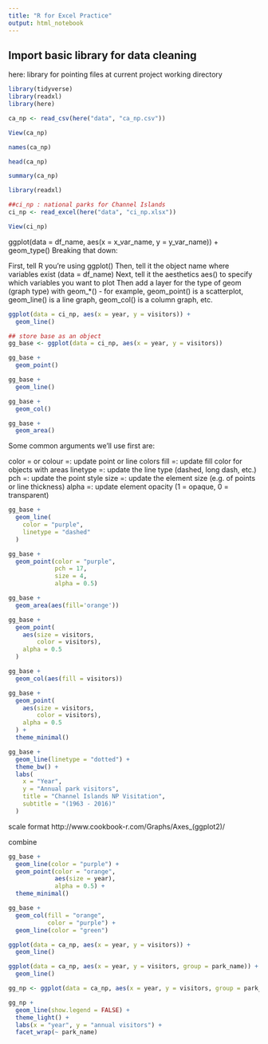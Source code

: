 ```yaml
---
title: "R for Excel Practice"
output: html_notebook
---
```

## Import basic library for data cleaning
here: library for pointing files at current project working directory
```r
library(tidyverse)
library(readxl)
library(here)
```
```r
ca_np <- read_csv(here("data", "ca_np.csv"))
```
```r
View(ca_np)
```
```r
names(ca_np)
```
```r
head(ca_np)
```
```r
summary(ca_np)
```
```r
library(readxl)
```
```r
##ci_np : national parks for Channel Islands
ci_np <- read_excel(here("data", "ci_np.xlsx"))
```
```r
View(ci_np)
```

ggplot(data = df_name, aes(x = x_var_name, y = y_var_name)) +
  geom_type()
Breaking that down:

First, tell R you’re using ggplot()
Then, tell it the object name where variables exist (data = df_name)
Next, tell it the aesthetics aes() to specify which variables you want to plot
Then add a layer for the type of geom (graph type) with geom_*() - for example, geom_point() is a scatterplot, geom_line() is a line graph, geom_col() is a column graph, etc.
```r
ggplot(data = ci_np, aes(x = year, y = visitors)) +
  geom_line()

```
```r
## store base as an object
gg_base <- ggplot(data = ci_np, aes(x = year, y = visitors))

```
```r
gg_base +
  geom_point()
```
```r
gg_base +
  geom_line()
```
```r
gg_base +
  geom_col()
```

```r
gg_base +
  geom_area()
```
Some common arguments we’ll use first are:

color = or colour =: update point or line colors
fill =: update fill color for objects with areas
linetype =: update the line type (dashed, long dash, etc.)
pch =: update the point style
size =: update the element size (e.g. of points or line thickness)
alpha =: update element opacity (1 = opaque, 0 = transparent)

```r
gg_base +
  geom_line(
    color = "purple",
    linetype = "dashed"
  )

```

```r
gg_base + 
  geom_point(color = "purple",
             pch = 17,
             size = 4,
             alpha = 0.5)
```
```r
gg_base +
  geom_area(aes(fill='orange'))
```

```r
gg_base + 
  geom_point(
    aes(size = visitors,
        color = visitors),
    alpha = 0.5
  )
```

```r
gg_base + 
  geom_col(aes(fill = visitors))
```
```r
gg_base +
  geom_point(
    aes(size = visitors,
        color = visitors),
    alpha = 0.5
  ) +
  theme_minimal()
```
```r
gg_base +
  geom_line(linetype = "dotted") +
  theme_bw() +
  labs(
    x = "Year",
    y = "Annual park visitors",
    title = "Channel Islands NP Visitation",
    subtitle = "(1963 - 2016)"
  )
```
scale format http://www.cookbook-r.com/Graphs/Axes_(ggplot2)/

combine

```r
gg_base +
  geom_line(color = "purple") +
  geom_point(color = "orange",
             aes(size = year),
             alpha = 0.5) +
  theme_minimal()
```
```r
gg_base +
  geom_col(fill = "orange",
           color = "purple") +
  geom_line(color = "green")
```
```r
ggplot(data = ca_np, aes(x = year, y = visitors)) +
  geom_line()
```
```r
ggplot(data = ca_np, aes(x = year, y = visitors, group = park_name)) +
  geom_line()
```
```r
gg_np <- ggplot(data = ca_np, aes(x = year, y = visitors, group = park_name))
```

```r
gg_np +
  geom_line(show.legend = FALSE) +
  theme_light() + 
  labs(x = "year", y = "annual visitors") +
  facet_wrap(~ park_name)
```


